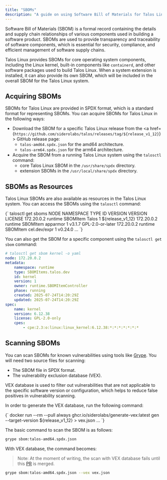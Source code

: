 ```yaml
---
title: "SBOMs"
description: "A guide on using Software Bill of Materials for Talos Linux."
---
```



Software Bill of Materials (SBOM) is a formal record containing the details and supply chain relationships of various components used in building a software product.
SBOMs are used to provide transparency and traceability of software components, which is essential for security, compliance, and efficient management of software supply chains.

Talos Linux provides SBOMs for core operating system components, including the Linux kernel, built-in components like `containerd`, and other software packages used to build Talos Linux.
When a system extension is installed, it can also provide its own SBOM, which will be included in the overall SBOM for the Talos Linux system.

## Acquiring SBOMs

SBOMs for Talos Linux are provided in SPDX format, which is a standard format for representing SBOMs.
You can acquire SBOMs for Talos Linux in the following ways:

* Download the SBOM for a specific Talos Linux release from the <a href={`https://github.com/siderolabs/talos/releases/tag/${release_v1_12}`}> GitHub release</a> page:
  * `talos-amd64.spdx.json` for the amd64 architecture.
  * `talos-arm64.spdx.json` for the arm64 architecture.
* Acquire the SBOM from a running Talos Linux system using the `talosctl` command:
  * core Talos Linux SBOM in the `/usr/share/spdx` directory.
  * extension SBOMs in the `/usr/local/share/spdx` directory.

## SBOMs as Resources

Talos Linux SBOMs are also available as resources in the Talos Linux system.
You can access the SBOMs using the `talosctl` command:

<CodeBlock lang="sh">
{`
talosctl get sboms
NODE         NAMESPACE   TYPE       ID              VERSION   VERSION                LICENSE
172.20.0.2   runtime     SBOMItem   Talos           1         ${release_v1_12}
172.20.0.2   runtime     SBOMItem   apparmor        1         v3.1.7                 GPL-2.0-or-later
172.20.0.2   runtime     SBOMItem   cel.dev/expr    1         v0.24.0
...
`}
</CodeBlock>

You can also get the SBOM for a specific component using the `talosctl get sbom` command:

```yaml
# talosctl get sbom kernel -o yaml
node: 172.20.0.2
metadata:
    namespace: runtime
    type: SBOMItems.talos.dev
    id: kernel
    version: 1
    owner: runtime.SBOMItemController
    phase: running
    created: 2025-07-24T14:20:29Z
    updated: 2025-07-24T14:20:29Z
spec:
    name: kernel
    version: 6.12.38
    license: GPL-2.0-only
    cpes:
        - cpe:2.3:o:linux:linux_kernel:6.12.38:*:*:*:*:*:*:*
```

## Scanning SBOMs

You can scan SBOMs for known vulnerabilities using tools like [Grype](https://github.com/anchore/grype).
You will need two source files for scanning:

* The SBOM file in SPDX format.
* The vulnerability exclusion database (VEX).

VEX database is used to filter out vulnerabilities that are not applicable to the specific software version or configuration,
which helps to reduce false positives in vulnerability scanning.

In order to generate the VEX database, run the following command:

<CodeBlock lang="sh">
{`
docker run --rm --pull always ghcr.io/siderolabs/generate-vex:latest gen --target-version ${release_v1_12} > vex.json
...
`}
</CodeBlock>

The basic command to scan the SBOM is as follows:

```bash
grype sbom:talos-amd64.spdx.json
```

With VEX database, the command becomes:

> Note: At the moment of writing, the scan with VEX database fails until this [PR](https://github.com/anchore/grype/pull/2798) is merged.

```bash
grype sbom:talos-amd64.spdx.json --vex vex.json
```
